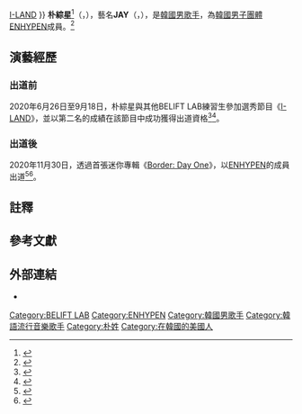 {{藝人
| 姓名 = 朴綜星
| 類型 = 男歌手
| 圖片 =
| 本名 = 朴綜星
| 外文名 = 박종성
| 羅馬拼音 = Park Jong Seong
| 英文名 = Jay
| 暱稱 = 朴總行、怨憤羞<ref group="註">在《I-LAND》節目中，因自己沒有選中表演曲中喜歡的部分而說出的名言，完整版為「怨恨、憤怒、羞恥心」。</ref>
| 國籍 = {{KOR}}<br />{{USA}}
| 出生日期 = {{Birth date and age|2002|04|20}}
| 出生地點 = {{USA}}[[華盛頓州|華盛頓州]][[西雅圖|西雅圖]]
| 職業 = [[歌手|歌手]]
| 語言 = 韓語、英語、日語
| 教育程度 = [[翰林演藝藝術高等學校|翰林演藝藝術高等學校]] 實用舞蹈科（畢業）
| 出道地點 = {{KOR}}[[首爾特別市|首爾特別市]]
| 出道日期 = 2020年11月30日
| 出道作 = 《[[Border:_Day_One|Border: Day One]]》
| 活躍年代 = 2020年至今
| 經紀公司 = [[BELIFT_LAB|BELIFT LAB]]
| 相關團體 = [[ENHYPEN|ENHYPEN]]{{·}}[[I-land|I-LAND]]
}}
{{Korean
|title  = JAY
|hangul = {{linktext|박|종|성}}
|hanja  = {{linktext|朴|綜|星}}
|hangulstage = {{linktext|제|이}}
}}
'''朴綜星'''<ref>{{cite web|title=HELLO ENGENE（JAY漢字正名）|url=https://m.weibo.cn/status/4568309008179029|date=2020-11-06|publisher=ENHYPEN新浪微博|accessdate=2020-11-06|archive-date=2020-11-06|archive-url=https://web.archive.org/web/20201106092700/https://m.weibo.cn/status/4568309008179029|dead-url=no}}</ref>（{{kor|k='''박종성'''|rm=Park Jong Seong}}，{{bd|2002年|4月20日|catIdx=Jay}}），藝名'''JAY'''（{{kor|k='''제이'''}}，{{jpn|j='''ジェイ'''}}），是[[韓國|韓國]][[男歌手|男歌手]]，為[[韓國|韓國]][[男子團體|男子團體]][[ENHYPEN|ENHYPEN]]成員。<ref>{{cite news |last1=Benjamin |first1=Jeff |title=ENHYPEN Aim To Be K-Pop’s Next Global Name: ‘We Want Fans & The Public To Think Of Us’ |url=https://www.forbes.com/sites/jeffbenjamin/2022/01/14/enhypen-aim-to-be-k-pops-next-global-name-we-want-fans--the-public-to-think-of-us/ |accessdate=2022-02-03 |work=Forbes |language=en |archive-date=2022-02-03 |archive-url=https://web.archive.org/web/20220203121118/https://www.forbes.com/sites/jeffbenjamin/2022/01/14/enhypen-aim-to-be-k-pops-next-global-name-we-want-fans--the-public-to-think-of-us/ }}</ref>


== 演藝經歷==
=== 出道前 ===
2020年6月26日至9月18日，朴綜星與其他BELIFT LAB練習生參加選秀節目《[[I-land|I-LAND]]》，並以第二名的成績在該節目中成功獲得出道資格<ref>{{cite web|title='아이랜드' 최종 7인, 'ENHYPEN'으로 연내 데뷔 확정…"응원에 보답할 것"|url=https://n.news.naver.com/entertain/article/076/0003632732|date=2020-09-19|publisher=Naver|language=ko|accessdate=2020-10-03|archive-date=2020-10-31|archive-url=https://web.archive.org/web/20201031230746/https://n.news.naver.com/entertain/article/076/0003632732|dead-url=no}}</ref><ref>{{cite web|title=ENHYPEN Members Talk “I-Land” Experience and Upcoming Debut|url=https://www.teenvogue.com/story/enhypen-members-talk-i-land-experience-upcoming-debut|date=2020-09-30|publisher=teenVOGHE|language=en|accessdate=2020-10-03|archive-date=2020-11-03|archive-url=https://web.archive.org/web/20201103193146/https://www.teenvogue.com/story/enhypen-members-talk-i-land-experience-upcoming-debut|dead-url=no}}</ref>。

=== 出道後 ===
{{For|JAY的團體活動|ENHYPEN#發展歷程}}
2020年11月30日，透過首張迷你專輯《[[Border:_Day_One|Border: Day One]]》，以[[ENHYPEN|ENHYPEN]]的成員出道<ref>{{cite web|title=엔하이픈, 11월 30일 데뷔 확정…초대형 보이 그룹 온다|url=https://n.news.naver.com/entertain/article/312/0000461115|date=2020-10-28|publisher=tenasia|language=ko|accessdate=2020-11-06|archive-date=2020-11-27|archive-url=https://web.archive.org/web/20201127230326/https://n.news.naver.com/entertain/article/312/0000461115|dead-url=no}}</ref><ref>{{cite web|title=Who are Enhypen? New K-pop group from BTS label Big Hit will release their first music this month|url=https://www.scmp.com/lifestyle/k-pop/news/article/3109034/who-are-enhypen-new-k-pop-group-bts-label-big-hit-will-release|date=2020-11-09|publisher=South China Morning Post|language=en|accessdate=2020-11-28|archive-date=2020-11-15|archive-url=https://web.archive.org/web/20201115152038/https://www.scmp.com/lifestyle/k-pop/news/article/3109034/who-are-enhypen-new-k-pop-group-bts-label-big-hit-will-release|dead-url=no}}</ref>。

==註釋==
{{Reflist|group="註"}}

== 參考文獻 ==
{{reflist|2}}

==外部連結==
* {{official website|beliftlab.com/kor/belift}}{{ko}}{{en}}{{ja}}
{{ENHYPEN}}
{{BELIFT LAB}}
[[Category:BELIFT_LAB|Category:BELIFT LAB]]
[[Category:ENHYPEN|Category:ENHYPEN]]
[[Category:韓國男歌手|Category:韓國男歌手]]
[[Category:韓語流行音樂歌手|Category:韓語流行音樂歌手]]
[[Category:朴姓|Category:朴姓]]
[[Category:在韓國的美國人|Category:在韓國的美國人]]